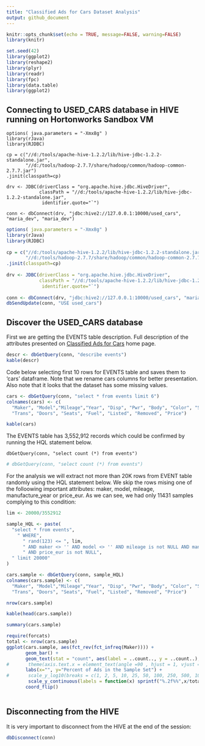 ```yaml
---
title: "Classified Ads for Cars Dataset Analysis"
output: github_document
---
```


```r
knitr::opts_chunk$set(echo = TRUE, message=FALSE, warning=FALSE)
library(knitr)
```
```r
set.seed(42)
library(ggplot2)
library(reshape2)
library(plyr)
library(readr)
library(fpc)
library(data.table)
library(ggplot2)
```

## Connecting to USED_CARS database in HIVE running on Hortonworks Sandbox VM

```
options( java.parameters = "-Xmx8g" )
library(rJava)
library(RJDBC)
 
cp = c("//d:/tools/apache-hive-1.2.2/lib/hive-jdbc-1.2.2-standalone.jar",
       "//d:/tools/hadoop-2.7.7/share/hadoop/common/hadoop-common-2.7.7.jar")
.jinit(classpath=cp) 
 
drv <- JDBC(driverClass = "org.apache.hive.jdbc.HiveDriver",
            classPath = "//d:/tools/apache-hive-1.2.2/lib/hive-jdbc-1.2.2-standalone.jar",
             identifier.quote="`")
 
conn <- dbConnect(drv, "jdbc:hive2://127.0.0.1:10000/used_cars", "maria_dev", "maria_dev")
```

```r
options( java.parameters = "-Xmx8g" )
library(rJava)
library(RJDBC)
 
cp = c("//d:/tools/apache-hive-1.2.2/lib/hive-jdbc-1.2.2-standalone.jar",
       "//d:/tools/hadoop-2.7.7/share/hadoop/common/hadoop-common-2.7.7.jar")
.jinit(classpath=cp) 
 
drv <- JDBC(driverClass = "org.apache.hive.jdbc.HiveDriver",
            classPath = "//d:/tools/apache-hive-1.2.2/lib/hive-jdbc-1.2.2-standalone.jar",
             identifier.quote="`")
 
conn <- dbConnect(drv, "jdbc:hive2://127.0.0.1:10000/used_cars", "maria_dev", "maria_dev")
dbSendUpdate(conn, "USE used_cars")

```

## Discover the USED_CARS database

First we are getting the EVENTS table description. Full description of the attributes presented on [Classified Ads for Cars](https://www.kaggle.com/mirosval/personal-cars-classifieds/home) home page.

```r
descr <- dbGetQuery(conn, "describe events")
kable(descr)
```

Code below selecting first 10 rows for EVENTS table and saves them to 'cars' dataframe. Note that we rename cars columns for better presentation. Also note that it looks that the dataset has some missing values.

```r
cars <- dbGetQuery(conn, "select * from events limit 6")
colnames(cars) <- c(
  "Maker", "Model","Mileage","Year", "Disp", "Pwr", "Body", "Color", "Sticker", 
  "Trans", "Doors", "Seats", "Fuel", "Listed", "Removed", "Price")
```

```r
kable(cars)
```

The EVENTS table has 3,552,912 records which could be confirmed by running the HQL statement below.

```
dbGetQuery(conn, "select count (*) from events")
```
```r
# dbGetQuery(conn, "select count (*) from events")
```

For the analysis we will extract not more than 20K rows from EVENT table randomly using the HQL statement below. We skip the rows mising one of the folloowing important attributes: maker, model, mileage, manufacture_year or price_eur. As we can see, we had only 11431 samples complying to this condition:

```r
lim <- 20000/3552912

sample_HQL <- paste(
  "select * from events",
    " WHERE",
      " rand(123) <= ", lim,
      " AND maker <> '' AND model <> '' AND mileage is not NULL AND manufacture_year is not NULL",
      " AND price_eur is not NULL",
  " limit 20000"
) 

cars.sample <- dbGetQuery(conn, sample_HQL)
colnames(cars.sample) <- c(
  "Maker", "Model","Mileage","Year", "Disp", "Pwr", "Body", "Color", "Sticker", 
  "Trans", "Doors", "Seats", "Fuel", "Listed", "Removed", "Price")

nrow(cars.sample)
```

```r
kable(head(cars.sample))
```

```r
summary(cars.sample)
```


```r
require(forcats)
total <- nrow(cars.sample)
ggplot(cars.sample, aes(fct_rev(fct_infreq(Maker)))) +
       geom_bar() + 
       geom_text(stat = "count", aes(label = ..count.., y = ..count..), nudge_y = 75)+
#       theme(axis.text.x = element_text(angle =90 , hjust = 1, vjust = 0.5)) +
       labs(x="", y="Percent of Ads in the Sample Set") +
#       scale_y_log10(breaks = c(1, 2, 5, 10, 25, 50, 100, 250, 500, 1000)) +
        scale_y_continuous(labels = function(x) sprintf("%.2f%%",x/total*100)) +
       coord_flip()
  
```

## Disconnecting from the HIVE

It is very important to disconnect from the HIVE at the end of the session:

```r
dbDisconnect(conn)
```
